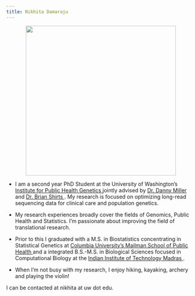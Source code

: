 ```yaml
---
title: Nikhita Damaraju
---
```

<link rel="stylesheet" href="styles.css" type="text/css">
<link rel="stylesheet" href="academicons-1.9.4/css/academicons.min.css"/>

<p style="text-align:center;"><img src = "images/nikhita-damaraju.jpg" height="400"></p>

* I am a second year PhD Student at the University of Washington’s <a href = "https://iphg.biostat.washington.edu/"> Institute for Public Health Genetics </a> jointly advised by <a href = "https://dlmp.uw.edu/faculty/miller"> Dr. Danny Miller </a> and <a href = "https://dlmp.uw.edu/faculty/shirts"> Dr. Brian Shirts </a>. My research is focused on optimizing long-read sequencing data for clinical care and population genetics.

* My research experiences broadly cover the fields of Genomics, Public Health and Statistics. I'm passionate about improving the field of translational research. 

* Prior to this I graduated with a M.S. in Biostatistics concentrating in Statistical Genetics at <a href = "https://www.publichealth.columbia.edu/"> Columbia University's Mailman School of Public Health </a> and a integrated B.S.-M.S. in Biological Sciences focused in Computational Biology at the <a href = "https://www.iitm.ac.in/"> Indian Institute of Technology Madras </a>.

* When I'm not busy with my research, I enjoy hiking, kayaking, archery and playing the violin!

I can be contacted at nikhita at uw dot edu.
